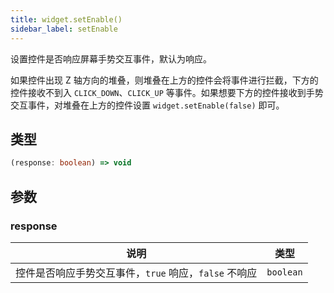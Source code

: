 ```yaml
---
title: widget.setEnable()
sidebar_label: setEnable
---
```


设置控件是否响应屏幕手势交互事件，默认为响应。

如果控件出现 Z 轴方向的堆叠，则堆叠在上方的控件会将事件进行拦截，下方的控件接收不到入 `CLICK_DOWN`、`CLICK_UP` 等事件。如果想要下方的控件接收到手势交互事件，对堆叠在上方的控件设置 `widget.setEnable(false)` 即可。

## 类型

```ts
(response: boolean) => void
```

## 参数

### response

| 说明    | 类型     |
| ------- | -------- |
| 控件是否响应手势交互事件，`true` 响应，`false` 不响应 | `boolean` |
